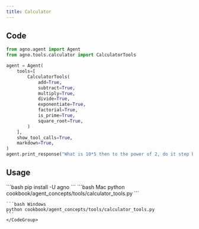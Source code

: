 ```yaml
---
title: Calculator
---
```


## Code

```python cookbook/agent_concepts/tools/calculator_tools.py
from agno.agent import Agent
from agno.tools.calculator import CalculatorTools

agent = Agent(
    tools=[
        CalculatorTools(
            add=True,
            subtract=True,
            multiply=True,
            divide=True,
            exponentiate=True,
            factorial=True,
            is_prime=True,
            square_root=True,
        )
    ],
    show_tool_calls=True,
    markdown=True,
)
agent.print_response("What is 10*5 then to the power of 2, do it step by step")
```

## Usage

<Steps>
  <Snippet file="create-venv-step.mdx" />

  <Step title="Install libraries">
    ```bash
    pip install -U agno
    ```
  </Step>

  <Step title="Run Agent">
    <CodeGroup>
    ```bash Mac
    python cookbook/agent_concepts/tools/calculator_tools.py
    ```

    ```bash Windows
    python cookbook/agent_concepts/tools/calculator_tools.py
    ```
    </CodeGroup>
  </Step>
</Steps>